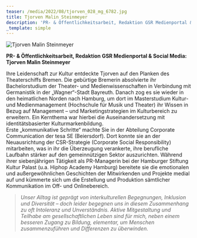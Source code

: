 ```yaml
---
teaser: /media/2022/08/tjorven_028_mg_6782.jpg
title: Tjorven Malin Steinmeyer
description: 'PR- & Öffentlichkeitsarbeit, Redaktion GSR Medienportal & Social Media'
_template: simple
---
```


![Tjorven Malin Steinmeyer](/media/2022/08/tjorven_028_mg_6782.jpg 'Tjorven Malin Steinmeyer')

**PR- & Öffentlichkeitsarbeit, Redaktion GSR Medienportal & Social Media: Tjorven Malin Steinmeyer**

Ihre Leidenschaft zur Kultur entdeckte Tjorven auf den Planken des Theaterschiffs Bremen. Die gebürtige Bremerin absolvierte ihr Bachelorstudium der Theater- und Medienwissenschaften in Verbindung mit Germanistik in der „Wagner“-Stadt Bayreuth. Danach zog es sie wieder in den heimatlichen Norden nach Hamburg, um dort im Masterstudium Kultur- und Medienmanagement (Hochschule für Musik und Theater) ihr Wissen in Bezug auf Management – und Marketingstrategien im Kulturbereich zu erweitern. Ein Kernthema war hierbei die Auseinandersetzung mit identitätsbasierter Kulturmarkenbildung.  
Erste „kommunikative Schritte“ machte Sie in der Abteilung Corporate Communication der tesa SE (Beiersdorf). Dort konnte sie an der Neuausrichtung der CSR-Strategie (Corporate Social Responsibility) mitarbeiten, was in ihr die Überzeugung verankerte, ihre berufliche Laufbahn stärker auf den gemeinnützigen Sektor auszurichten. Während ihrer siebenjährigen Tätigkeit als PR-Managerin bei der Hamburger Stiftung Kultur Palast (u.a. Hiphop Academy Hamburg) bereitete sie die emotionalen und außergewöhnlichen Geschichten der Mitwirkenden und Projekte medial auf und kümmerte sich um die Erstellung und Produktion sämtlicher Kommunikation im Off- und Onlinebereich.

> _Unser Alltag ist geprägt von interkulturellen Begegnungen, Inklusion und Diversität – doch leider begegnen uns in diesem Zusammenhang zu oft Intoleranz und Unverständnis. Aktive Mitgestaltung und Teilhabe am gesellschaftlichen Leben sind für mich, neben einem besseren Zugang zu Bildung, elementar, um Menschen zusammenzuführen und Differenzen zu überwinden._
